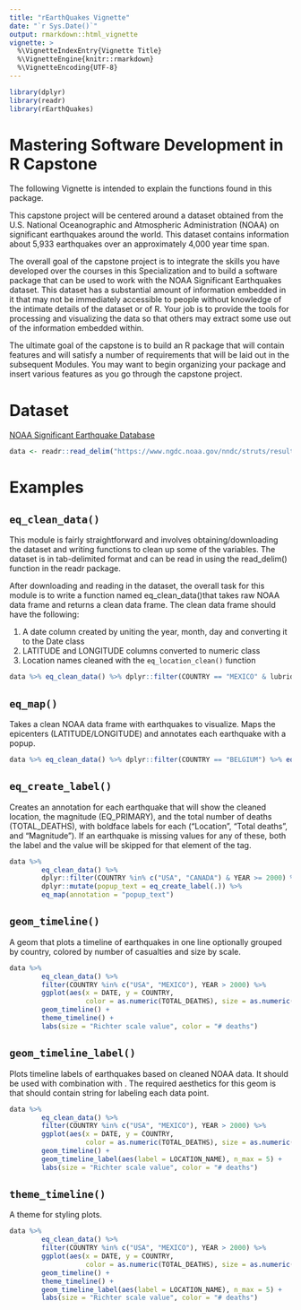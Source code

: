 ```yaml
---
title: "rEarthQuakes Vignette"
date: "`r Sys.Date()`"
output: rmarkdown::html_vignette
vignette: >
  %\VignetteIndexEntry{Vignette Title}
  %\VignetteEngine{knitr::rmarkdown}
  %\VignetteEncoding{UTF-8}
---
```


```r
library(dplyr)
library(readr)
library(rEarthQuakes)
```

# Mastering Software Development in R Capstone

The following Vignette is intended to explain the functions found in this package.

This capstone project will be centered around a dataset obtained from the U.S. National Oceanographic and Atmospheric Administration (NOAA) on significant earthquakes around the world. This dataset contains information about 5,933 earthquakes over an approximately 4,000 year time span.

The overall goal of the capstone project is to integrate the skills you have developed over the courses in this Specialization and to build a software package that can be used to work with the NOAA Significant Earthquakes dataset. This dataset has a substantial amount of information embedded in it that may not be immediately accessible to people without knowledge of the intimate details of the dataset or of R. Your job is to provide the tools for processing and visualizing the data so that others may extract some use out of the information embedded within.

The ultimate goal of the capstone is to build an R package that will contain features and will satisfy a number of requirements that will be laid out in the subsequent Modules. You may want to begin organizing your package and insert various features as you go through the capstone project.

# Dataset

[NOAA Significant Earthquake Database](https://www.ngdc.noaa.gov/nndc/struts/form?t=101650&s=1&d=1)


```r
data <- readr::read_delim("https://www.ngdc.noaa.gov/nndc/struts/results?type_0=Exact&query_0=$ID&t=101650&s=13&d=189&dfn=signif.txt", delim = "\t")
```

# Examples


## `eq_clean_data()`

This module is fairly straightforward and involves obtaining/downloading the dataset and writing functions to clean up some of the variables. The dataset is in tab-delimited format and can be read in using the read_delim() function in the readr package.

After downloading and reading in the dataset, the overall task for this module is to write a function named eq_clean_data()that takes raw NOAA data frame and returns a clean data frame. The clean data frame should have the following:

1. A date column created by uniting the year, month, day and converting it to the Date class
2. LATITUDE and LONGITUDE columns converted to numeric class
3. Location names cleaned with the `eq_location_clean()` function

```r
data %>% eq_clean_data() %>% dplyr::filter(COUNTRY == "MEXICO" & lubridate::year(DATE) >= 2000) %>%  dplyr::mutate(popup_text = eq_create_label(.)) %>%  eq_map(annotation = "popup_text")
```

## `eq_map()`

Takes a clean NOAA data frame with earthquakes to visualize. Maps the epicenters (LATITUDE/LONGITUDE) and annotates each earthquake with a popup.

```r
data %>% eq_clean_data() %>% dplyr::filter(COUNTRY == "BELGIUM") %>% eq_map(annotation = "DATE")
```

## `eq_create_label()`

Creates an annotation for each earthquake that will show the cleaned location, the magnitude (EQ_PRIMARY), and the total number of deaths (TOTAL_DEATHS), with boldface labels for each ("Location", "Total deaths", and "Magnitude"). If an earthquake is missing values for any of these, both the label and the value will be skipped for that element of the tag.

```r
data %>%
        eq_clean_data() %>% 
        dplyr::filter(COUNTRY %in% c("USA", "CANADA") & YEAR >= 2000) %>%
        dplyr::mutate(popup_text = eq_create_label(.)) %>%
        eq_map(annotation = "popup_text")
```

## `geom_timeline()`

A geom that plots a timeline of earthquakes in one line optionally grouped by country, colored by number of casualties and size by scale.

```r
data %>%
        eq_clean_data() %>%
        filter(COUNTRY %in% c("USA", "MEXICO"), YEAR > 2000) %>%
        ggplot(aes(x = DATE, y = COUNTRY,
                   color = as.numeric(TOTAL_DEATHS), size = as.numeric(EQ_PRIMARY) )) +
        geom_timeline() +
        theme_timeline() +
        labs(size = "Richter scale value", color = "# deaths")
```

## `geom_timeline_label()`

Plots timeline labels of earthquakes based on cleaned NOAA data. It should be used with combination with \code{geom_timeline}. The required aesthetics for this geom is \code{label} that should contain string for labeling each data point.

```r
data %>%
        eq_clean_data() %>%
        filter(COUNTRY %in% c("USA", "MEXICO"), YEAR > 2000) %>%
        ggplot(aes(x = DATE, y = COUNTRY,
                   color = as.numeric(TOTAL_DEATHS), size = as.numeric(EQ_PRIMARY) )) +
        geom_timeline() +
        geom_timeline_label(aes(label = LOCATION_NAME), n_max = 5) +
        labs(size = "Richter scale value", color = "# deaths")
```

## `theme_timeline()`

A theme for styling \code{\link{geom_timeline}} plots.

```r
data %>%
        eq_clean_data() %>%
        filter(COUNTRY %in% c("USA", "MEXICO"), YEAR > 2000) %>%
        ggplot(aes(x = DATE, y = COUNTRY,
                   color = as.numeric(TOTAL_DEATHS), size = as.numeric(EQ_PRIMARY) )) +
        geom_timeline() +
        theme_timeline() +
        geom_timeline_label(aes(label = LOCATION_NAME), n_max = 5) +
        labs(size = "Richter scale value", color = "# deaths")
```
